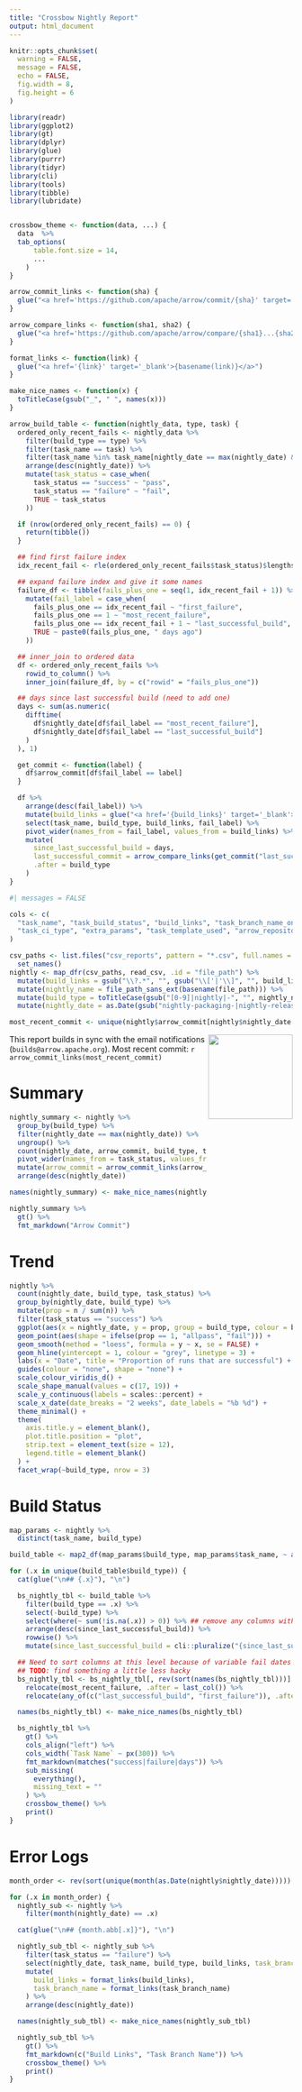```yaml
---
title: "Crossbow Nightly Report"
output: html_document
---
```


```r
knitr::opts_chunk$set(
  warning = FALSE,
  message = FALSE,
  echo = FALSE,
  fig.width = 8,
  fig.height = 6
)

library(readr)
library(ggplot2)
library(gt)
library(dplyr)
library(glue)
library(purrr)
library(tidyr)
library(cli)
library(tools)
library(tibble)
library(lubridate)


crossbow_theme <- function(data, ...) {
  data  %>% 
  tab_options(
      table.font.size = 14,
      ...
    ) 
}
```

```r
arrow_commit_links <- function(sha) {
  glue("<a href='https://github.com/apache/arrow/commit/{sha}' target='_blank'>{substring(sha, 1, 7)}</a>")
}

arrow_compare_links <- function(sha1, sha2) {
  glue("<a href='https://github.com/apache/arrow/compare/{sha1}...{sha2}' target='_blank'>{substring(sha1, 1, 7)}</a>")
}

format_links <- function(link) {
  glue("<a href='{link}' target='_blank'>{basename(link)}</a>")
}

make_nice_names <- function(x) {
  toTitleCase(gsub("_", " ", names(x)))
}

arrow_build_table <- function(nightly_data, type, task) {
  ordered_only_recent_fails <- nightly_data %>%
    filter(build_type == type) %>%
    filter(task_name == task) %>%
    filter(task_name %in% task_name[nightly_date == max(nightly_date) & task_status != "success"]) %>%
    arrange(desc(nightly_date)) %>% 
    mutate(task_status = case_when(
      task_status == "success" ~ "pass",
      task_status == "failure" ~ "fail",
      TRUE ~ task_status
    ))

  if (nrow(ordered_only_recent_fails) == 0) {
    return(tibble())
  }

  ## find first failure index
  idx_recent_fail <- rle(ordered_only_recent_fails$task_status)$lengths[1]

  ## expand failure index and give it some names
  failure_df <- tibble(fails_plus_one = seq(1, idx_recent_fail + 1)) %>%
    mutate(fail_label = case_when(
      fails_plus_one == idx_recent_fail ~ "first_failure",
      fails_plus_one == 1 ~ "most_recent_failure",
      fails_plus_one == idx_recent_fail + 1 ~ "last_successful_build",
      TRUE ~ paste0(fails_plus_one, " days ago")
    ))

  ## inner_join to ordered data
  df <- ordered_only_recent_fails %>%
    rowid_to_column() %>%
    inner_join(failure_df, by = c("rowid" = "fails_plus_one"))

  ## days since last successful build (need to add one)
  days <- sum(as.numeric(
    difftime(
      df$nightly_date[df$fail_label == "most_recent_failure"],
      df$nightly_date[df$fail_label == "last_successful_build"]
    )
  ), 1)

  get_commit <- function(label) {
    df$arrow_commit[df$fail_label == label]
  }

  df %>%
    arrange(desc(fail_label)) %>%
    mutate(build_links = glue("<a href='{build_links}' target='_blank'>{task_status}</a>")) %>%
    select(task_name, build_type, build_links, fail_label) %>%
    pivot_wider(names_from = fail_label, values_from = build_links) %>%
    mutate(
      since_last_successful_build = days,
      last_successful_commit = arrow_compare_links(get_commit("last_successful_build"), get_commit("first_failure")),
      .after = build_type
    )
}
```


```r
#| messages = FALSE

cols <- c(
  "task_name", "task_build_status", "build_links", "task_branch_name_on_the_crossbow_repo",
  "task_ci_type", "extra_params", "task_template_used", "arrow_repository_commit"
)

csv_paths <- list.files("csv_reports", pattern = "*.csv", full.names = TRUE) %>%
  set_names()
nightly <- map_dfr(csv_paths, read_csv, .id = "file_path") %>%
  mutate(build_links = gsub("\\?.*", "", gsub("\\['|'\\]", "", build_links))) %>%
  mutate(nightly_name = file_path_sans_ext(basename(file_path))) %>%
  mutate(build_type = toTitleCase(gsub("[0-9]|nightly|-", "", nightly_name))) %>%
  mutate(nightly_date = as.Date(gsub("nightly-packaging-|nightly-release-|nightly-tests-", "", nightly_name)))

most_recent_commit <- unique(nightly$arrow_commit[nightly$nightly_date == max(nightly$nightly_date)])
```

<a href='https://arrow.apache.org/'><img src='https://arrow.apache.org/img/arrow-logo_hex_black-txt_white-bg.png' align="right" height="150" /></a>

This report builds in sync with the email notifications (`builds@arrow.apache.org`). Most recent commit: `r arrow_commit_links(most_recent_commit)`


# Summary 
```r
nightly_summary <- nightly %>%
  group_by(build_type) %>%
  filter(nightly_date == max(nightly_date)) %>%
  ungroup() %>%
  count(nightly_date, arrow_commit, build_type, task_status) %>%
  pivot_wider(names_from = task_status, values_from = n, values_fill = 0) %>%
  mutate(arrow_commit = arrow_commit_links(arrow_commit)) %>%
  arrange(desc(nightly_date))

names(nightly_summary) <- make_nice_names(nightly_summary)

nightly_summary %>%
  gt() %>%
  fmt_markdown("Arrow Commit")
```


# Trend
```r
nightly %>%
  count(nightly_date, build_type, task_status) %>%
  group_by(nightly_date, build_type) %>%
  mutate(prop = n / sum(n)) %>%
  filter(task_status == "success") %>%
  ggplot(aes(x = nightly_date, y = prop, group = build_type, colour = build_type)) +
  geom_point(aes(shape = ifelse(prop == 1, "allpass", "fail"))) +
  geom_smooth(method = "loess", formula = y ~ x, se = FALSE) +
  geom_hline(yintercept = 1, colour = "grey", linetype = 3) +
  labs(x = "Date", title = "Proportion of runs that are successful") +
  guides(colour = "none", shape = "none") +
  scale_colour_viridis_d() +
  scale_shape_manual(values = c(17, 19)) +
  scale_y_continuous(labels = scales::percent) +
  scale_x_date(date_breaks = "2 weeks", date_labels = "%b %d") +
  theme_minimal() +
  theme(
    axis.title.y = element_blank(),
    plot.title.position = "plot",
    strip.text = element_text(size = 12), 
    legend.title = element_blank()
  ) +
  facet_wrap(~build_type, nrow = 3)
```

# Build Status  {.tabset}

```r
map_params <- nightly %>%
  distinct(task_name, build_type)

build_table <- map2_df(map_params$build_type, map_params$task_name, ~ arrow_build_table(nightly, type = .x, task = .y))

for (.x in unique(build_table$build_type)) {
  cat(glue("\n## {.x}"), "\n")

  bs_nightly_tbl <- build_table %>%
    filter(build_type == .x) %>%
    select(-build_type) %>%
    select(where(~ sum(!is.na(.x)) > 0)) %>% ## remove any columns with no data
    arrange(desc(since_last_successful_build)) %>% 
    rowwise() %>% 
    mutate(since_last_successful_build = cli::pluralize("{since_last_successful_build} day{?s}")) 

  ## Need to sort columns at this level because of variable fail dates
  ## TODO: find something a little less hacky
  bs_nightly_tbl <- bs_nightly_tbl[, rev(sort(names(bs_nightly_tbl)))] %>%
    relocate(most_recent_failure, .after = last_col()) %>%
    relocate(any_of(c("last_successful_build", "first_failure")), .after = last_successful_commit)

  names(bs_nightly_tbl) <- make_nice_names(bs_nightly_tbl)

  bs_nightly_tbl %>%
    gt() %>%
    cols_align("left") %>%
    cols_width(`Task Name` ~ px(300)) %>% 
    fmt_markdown(matches("success|failure|days")) %>%
    sub_missing(
      everything(),
      missing_text = ""
    ) %>%
    crossbow_theme() %>% 
    print()
}
```




# Error Logs {.tabset}

```r
month_order <- rev(sort(unique(month(as.Date(nightly$nightly_date)))))

for (.x in month_order) {
  nightly_sub <- nightly %>%
    filter(month(nightly_date) == .x)

  cat(glue("\n## {month.abb[.x]}"), "\n")

  nightly_sub_tbl <- nightly_sub %>%
    filter(task_status == "failure") %>%
    select(nightly_date, task_name, build_type, build_links, task_branch_name = crossbow_branch_url) %>%
    mutate(
      build_links = format_links(build_links),
      task_branch_name = format_links(task_branch_name)
    ) %>%
    arrange(desc(nightly_date))

  names(nightly_sub_tbl) <- make_nice_names(nightly_sub_tbl)

  nightly_sub_tbl %>%
    gt() %>%
    fmt_markdown(c("Build Links", "Task Branch Name")) %>%
    crossbow_theme() %>% 
    print()
}
```




